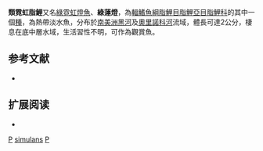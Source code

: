 {{Speciesbox 
| taxon = Paracheirodon simulans
| status = NE
| status_system = IUCN3.1
| authority =  [[Géry|Géry]], 1963
| synonyms = *''Hyphessobrycon simulans''<br /><small>Géry, 1963</small>
*''Cheirodon simulans''<br /><small>Géry, 1963</small>
}}
'''類霓虹脂鯉'''又名[[綠霓虹燈魚|綠霓虹燈魚]]、'''綠蓮燈'''，為[[輻鰭魚綱|輻鰭魚綱]][[脂鯉目|脂鯉目]][[脂鯉亞目|脂鯉亞目]][[脂鯉科|脂鯉科]]的其中一個[[種|種]]，為熱帶淡水魚，分布於[[南美洲|南美洲]][[黑河|黑河]]及[[奧里諾科河|奧里諾科河]]流域，體長可達2公分，棲息在底中層水域，生活習性不明，可作為觀賞魚。

==参考文献==
{{refbegin}}
*{{FishBase_species|genus=Paracheirodon|species=simulans|year=2014|month=1}}
{{refend}}

== 扩展阅读 ==
{{refbegin}}
*{{wikispecies-inline|Paracheirodon simulans|類霓虹脂鯉}}
{{refend}}
{{Taxonbar|from=Q882676}}

[[Category:觀賞魚|P]]
[[Category:霓虹脂鯉屬|simulans]]
[[Category:1963年描述的魚類|P]]